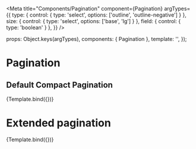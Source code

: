 
<Meta
  title="Components/Pagination"
  component={Pagination}
  argTypes={{
    type:    { control: { type: 'select', options: ['outline', 'outline-negative'] } },
    size:    { control: { type: 'select', options: ['base', 'lg'] } },
    field:   { control: { type: 'boolean' } },
  }}
/>

  props: Object.keys(argTypes),
  components: { Pagination },
  template: '<Pagination :type="type" :size="size" :field="field" :currentPage="currentPage" :totalPages="totalPages" :paginationItems="paginationItems" />',
});

# Pagination

## Default Compact Pagination

<Canvas>
  <Story
    name="Example"
    args={{
      currentPage: '1',
      totalPages: 'von 13 Seiten',
      paginationItems: [
        {
          icon: "ChevronLeft",
          label: "Previous Page",
          link: "#prev"
        },
        {
          icon: "ChevronRight",
          label: "Next Page",
          link: "#next"
        }
      ]
    }}
  >
    {Template.bind({})}
  </Story>
</Canvas>

<ArgsTable story="Example" />

# Extended pagination

<Canvas>
  <Story
    name="Example2"
    args={{
      type: 'outline',
      size: 'base',
      field: false,
      paginationItems: [
        {
          icon: "ChevronLineLeft",
          label: "Back to first Page",
          link: "#1"
        },
        {
          icon: "ChevronLeft",
          label: "Previous Page",
          link: "#prev"
        },
        {
          label: "1",
          link: "#1"
        },
        {
          label: "2",
          link: "#2"
        },
        {
          label: "3",
          link: "#3"
        },
        {
          label: "...",
        },
        {
          icon: "ChevronRight",
          label: "Next Page",
          link: "#next"
        },
        {
          icon: "ChevronLineRight",
          label: "Go to last Page",
          link: "#last"
        },
      ]
    }}
  >
    {Template.bind({})}
  </Story>
</Canvas>